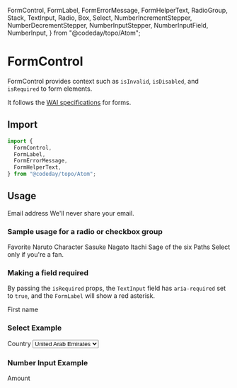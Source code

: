   FormControl,
  FormLabel,
  FormErrorMessage,
  FormHelperText,
  RadioGroup,
  Stack,
  TextInput,
  Radio,
  Box,
  Select,
  NumberIncrementStepper,
  NumberDecrementStepper,
  NumberInputStepper,
  NumberInputField,
  NumberInput,
} from "@codeday/topo/Atom";

# FormControl

FormControl provides context such as `isInvalid`, `isDisabled`, and `isRequired`
to form elements.

It follows the [WAI specifications](https://www.w3.org/WAI/tutorials/forms/) for
forms.

## Import

```js
import {
  FormControl,
  FormLabel,
  FormErrorMessage,
  FormHelperText,
} from "@codeday/topo/Atom";
```

## Usage

<Playground>
  <Box p={3}>
    <FormControl id="email">
      <FormLabel>Email address</FormLabel>
      <TextInput type="email" />
      <FormHelperText>We'll never share your email.</FormHelperText>
    </FormControl>
  </Box>
</Playground>

### Sample usage for a radio or checkbox group

<Playground>
  <Box p={3}>
    <FormControl as="fieldset">
      <FormLabel as="legend">Favorite Naruto Character</FormLabel>
      <RadioGroup defaultValue="Itachi">
        <Stack spacing="24px">
          <Radio value="Sasuke">Sasuke</Radio>
          <Radio value="Nagato">Nagato</Radio>
          <Radio value="Itachi">Itachi</Radio>
          <Radio value="Sage of the six Paths">Sage of the six Paths</Radio>
        </Stack>
      </RadioGroup>
      <FormHelperText>Select only if you're a fan.</FormHelperText>
    </FormControl>
  </Box>
</Playground>

### Making a field required

By passing the `isRequired` props, the `TextInput` field has `aria-required` set to
`true`, and the `FormLabel` will show a red asterisk.

<Playground>
  <Box p={3}>
    <FormControl id="first-name" isRequired>
      <FormLabel>First name</FormLabel>
      <TextInput placeholder="First name" />
    </FormControl>
  </Box>
</Playground>

### Select Example

<Playground>
  <Box p={3}>
    <FormControl id="country">
      <FormLabel>Country</FormLabel>
      <Select placeholder="Select country">
        <option>United Arab Emirates</option>
        <option>Nigeria</option>
      </Select>
    </FormControl>
  </Box>
</Playground>

### Number Input Example

<Playground>
  <Box p={3}>
    <FormControl id="amount">
      <FormLabel>Amount</FormLabel>
      <NumberInput max={50} min={10}>
        <NumberInputField />
        <NumberInputStepper>
          <NumberIncrementStepper />
          <NumberDecrementStepper />
        </NumberInputStepper>
      </NumberInput>
    </FormControl>
  </Box>
</Playground>
